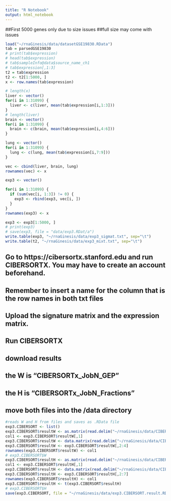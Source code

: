 ```yaml
---
title: "R Notebook"
output: html_notebook
---
```


##First 5000 genes only due to size issues
##full size may come with issues
```r

load("~/rnaGinesis/data/datasetGSE19830.RData")
tab = parsedGSE19830
# print(tab$expression)
# head(tab$expression)
# tab$sampleInfo@data$source_name_ch1
# tab$expression[,1:3]
t2 = tab$expression
t2 <- t2[1:5000, ]
x <- row.names(tab$expression)

# length(x)
liver <- vector()
for(i in 1:31099) {
  liver <- c(liver, mean(tab$expression[i,1:3]))
}
# length(liver)
brain <- vector()
for(i in 1:31099) {
  brain <- c(brain, mean(tab$expression[i,4:6]))
}

lung <- vector()
for(i in 1:31099) {
  lung <- c(lung, mean(tab$expression[i,7:9]))
}

vec <- cbind(liver, brain, lung)
rownames(vec) <- x

exp3 <- vector()

for(i in 1:31099) {
  if (sum(vec[i, 1:3]) != 0) {
    exp3 <- rbind(exp3, vec[i, ])
  }
}
rownames(exp3) <- x

exp3 <- exp3[1:5000, ]
# print(exp3)
# save(exp3, file = "data/exp3.RDat/a")
write.table(exp3, "~/rnaGinesis/data/exp3_sigmat.txt", sep="\t")
write.table(t2, "~/rnaGinesis/data/exp3_mixt.txt", sep="\t")


```


## Go to https://cibersortx.stanford.edu and run CIBERSORTX. You may have to create an account beforehand.
## Remember to insert a name for the column that is the row names in both txt files 
## Upload the signature matrix and the expression matrix. 
## Run CIBERSORTX
## download results
## the W is "CIBERSORTx_JobN_GEP"
## the H is "CIBERSORTx_JobN_Fractions"
## move both files into the /data directory

```r
#reads W and H from files and saves as .RData file 
exp3.CIBERSORT <- list()
exp3.CIBERSORT$resultW <- as.matrix(read.delim("~/rnaGinesis/data/CIBERSORTxGEP_Job17_GEPs.txt", header = TRUE, sep = "\t"))
col1 <- exp3.CIBERSORT$resultW[,1]
exp3.CIBERSORT$resultW <- data.matrix(read.delim("~/rnaGinesis/data/CIBERSORTxGEP_Job17_GEPs.txt", header = TRUE, sep = "\t"))
exp3.CIBERSORT$resultW <- exp3.CIBERSORT$resultW[,2:4]
rownames(exp3.CIBERSORT$resultW) <- col1
# exp3.CIBERSORT$W
exp3.CIBERSORT$resultH <- as.matrix(read.delim("~/rnaGinesis/data/CIBERSORTxGEP_Job17_Fractions.txt", header = TRUE, sep = "\t"))
col1 <- exp3.CIBERSORT$resultH[,1]
exp3.CIBERSORT$resultH <- data.matrix(read.delim("~/rnaGinesis/data/CIBERSORTxGEP_Job17_Fractions.txt", header = TRUE, sep = "\t"))
exp3.CIBERSORT$resultH <- exp3.CIBERSORT$resultH[,2:7]
rownames(exp3.CIBERSORT$resultH) <- col1
exp3.CIBERSORT$resultH <- t(exp3.CIBERSORT$resultH)
# exp3.CIBERSORT$H
save(exp3.CIBERSORT, file = "~/rnaGinesis/data/exp3.CIBERSORT.result.RData")
```

